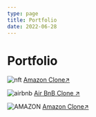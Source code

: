 ```yaml
---
type: page
title: Portfolio
date: 2022-06-28
---
```


# Portfolio



<Image
  src="/images/NFT Dashboard.png"
  alt="nft"
  width={1125}
  height={750}
  priority
  className="next-image"
/>
[Amazon Clone↗ ](https://react-amazon-clone-fzjk.vercel.app/)


<Image
  src="/images/Airbnb-clone.png"
  alt="airbnb"
  width={1125}
  height={750}
  priority
  className="next-image"
/>
[Air BnB Clone ↗ ](https://air-bnb-clone-nfdo.vercel.app/)

<Image
  src="/images/Amazon-clone.png"
  alt="AMAZON"
  width={1125}
  height={750}
  priority
  className="next-image"
/>
[Amazon Clone↗ ](https://react-amazon-clone-fzjk.vercel.app/)
